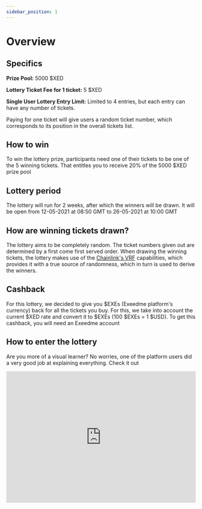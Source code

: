 ```yaml
---
sidebar_position: 1
---
```


# Overview

## Specifics

**Prize Pool:** 5000 $XED

**Lottery Ticket Fee for 1 ticket:** 5 $XED

**Single User Lottery Entry Limit:** Limited to 4 entries, but each entry can have any number of tickets.

Paying for one ticket will give users a random ticket number, which corresponds to its position in the overall tickets list.

## How to win

To win the lottery prize, participants need one of their tickets to be one of the 5 winning tickets. That entitles you to receive 20% of the 5000 $XED prize pool

## Lottery period

The lottery will run for 2 weeks, after which the winners will be drawn. It will be open from 12-05-2021 at 08:50 GMT to 26-05-2021 at 10:00 GMT

## How are winning tickets drawn?

The lottery aims to be completely random. The ticket numbers given out are determined by a first come first served order. When drawing the winning tickets, the lottery makes use of the [Chainlink's VRF](https://docs.chain.link/docs/chainlink-vrf/) capabilities, which provides it with a true source of randomness, which in turn is used to derive the winners.

## Cashback

For this lottery, we decided to give you $EXEs (Exeedme platform's currency) back for all the tickets you buy. For this, we take into account the current $XED rate and convert it to $EXEs (100 $EXEs = 1 $USD).
To get this cashback, you will need an Exeedme account

## How to enter the lottery

Are you more of a visual learner? No worries, one of the platform users did a very good job at explaining everything. Check it out

<iframe
  width="100%"
  height="350"
  src="https://www.youtube.com/embed/fhyN3by856M"
  title="YouTube video player"
  frameborder="0"
  allow="accelerometer; autoplay; clipboard-write; encrypted-media; gyroscope; picture-in-picture"
  allowfullscreen
></iframe>
